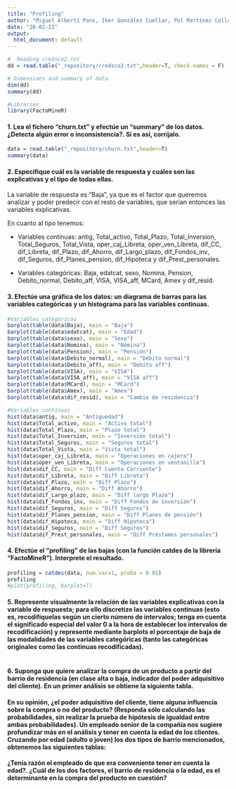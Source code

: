 ```yaml
---
title: "Profiling"
author: "Miguel Albertí Pons, Iker González Cuellar, Pol Martínez Collado"
date: "28-02-22"
output:
  html_document: default
---
```


```r
#  Reading credsco2.txt
dd = read.table("_repository/credsco2.txt",header=T, check.names = F)

# Dimensions and summary of data
dim(dd)
summary(dd)

#Libraries
library(FactoMineR)
```

#### 1. Lea el fichero "churn.txt" y efectúe un "summary" de los datos. ¿Detecta algún error o inconsistencia?. Si es así, corríjalo.

```r
data = read.table("_repository/churn.txt",header=T)
summary(data)
```

#### 2. Especifique cuál es la variable de respuesta y cuáles son las explicativas y el tipo de todas ellas.

La variable de respuesta es "Baja", ya que es el factor que queremos analizar y poder predecir con el resto de variables, que serian entonces las variables explicativas.

En cuanto al tipo tenemos:

-   Variables contínuas: antig, Total_activo, Total_Plazo, Total_Inversion, Total_Seguros, Total_Vista, oper_caj_Libreta, oper_ven_Libreta, dif_CC, dif_Libreta, dif_Plazo, dif_Ahorro, dif_Largo_plazo, dif_Fondos_inv, dif_Seguros, dif_Planes_pension, dif_Hipoteca y dif_Prest_personales.

-    Variables categóricas: Baja, edatcat, sexo, Nomina, Pension, Debito_normal, Debito_aff, VISA, VISA_aff, MCard, Amex y dif_resid.

#### 3. Efectúe una gráfica de los datos: un diagrama de barras para las variables categóricas y un histograma para las variables continuas.

```r
#Variables categóricas
barplot(table(data$Baja), main = "Baja")
barplot(table(data$edatcat), main = "Edad")
barplot(table(data$sexo), main = "Sexo")
barplot(table(data$Nomina), main = "Nómina")
barplot(table(data$Pension), main = "Pensión")
barplot(table(data$Debito_normal), main = "Débito normal")
barplot(table(data$Debito_aff), main = "Debito aff")
barplot(table(data$VISA), main = "VISA")
barplot(table(data$VISA_aff), main = "VISA aff")
barplot(table(data$MCard), main = "MCard")
barplot(table(data$Amex), main = "Amex")
barplot(table(data$dif_resid), main = "Cambio de residencia")

#Variables contínuas
hist(data$antig, main = "Antiguedad")
hist(data$Total_activo, main = "Activo total")
hist(data$Total_Plazo, main = "Plazo total")
hist(data$Total_Inversion, main = "Inversión total")
hist(data$Total_Seguros, main = "Seguros total")
hist(data$Total_Vista, main = "Vista total")
hist(data$oper_caj_Libreta, main = "Operaciones en cajero")
hist(data$oper_ven_Libreta, main = "Operaciones en ventanilla")
hist(data$dif_CC, main = "Diff Cuenta Corriente")
hist(data$dif_Libreta, main = "Diff Libreta")
hist(data$dif_Plazo, main = "Diff Plazo")
hist(data$dif_Ahorro, main = "Diff Ahorro")
hist(data$dif_Largo_plazo, main = "Diff largo Plazo")
hist(data$dif_Fondos_inv, main = "Diff Fondos de inversión")
hist(data$dif_Seguros, main = "Diff Seguros")
hist(data$dif_Planes_pension, main = "Diff Planes de pensión")
hist(data$dif_Hipoteca, main = "Diff Hipoteca")
hist(data$dif_Seguros, main = "Diff Seguros")
hist(data$dif_Prest_personales, main = "Diff Préstamos personales")
```

#### 4. Efectúe el "profiling" de las bajas (con la función catdes de la librería "FactoMineR"). Interprete el resultado.

```r
profiling = catdes(data, num.var=1, proba = 0.01)
profiling
#plot(profiling, barplot=T)

```

#### 5. Represente visualmente la relación de las variables explicativas con la variable de respuesta; para ello discretize las variables continuas (esto es, recodifíquelas según un cierto número de intervalos; tenga en cuenta el significado especial del valor 0 a la hora de establecer los intervalos de recodificación) y represente mediante barplots el porcentaje de baja de las modalidades de las variables categóricas (tanto las categóricas originales como las continuas recodificadas).

```r

```

#### 6. Suponga que quiere analizar la compra de un producto a partir del barrio de residencia (en clase alta o baja, indicador del poder adquisitivo del cliente). En un primer análisis se obtiene la siguiente tabla. 

#### En su opinión, ¿el poder adquisitivo del cliente, tiene alguna influencia sobre la compra o no del producto? (Responda sólo calculando las probabilidades, sin realizar la prueba de hipótesis de igualdad entre ambas probabilidades).  Un empleado senior de la compañía nos sugiere profundizar más en el análisis y tener en cuenta la edad de los clientes. Cruzando por edad (adulto o joven) los dos tipos de barrio mencionados, obtenemos las siguientes tablas:

#### ¿Tenía razón el empleado de que era conveniente tener en cuenta la edad?. ¿Cuál de los dos factores, el barrio de residencia o la edad, es el determinante en la compra del producto en cuestión?

```r

```
